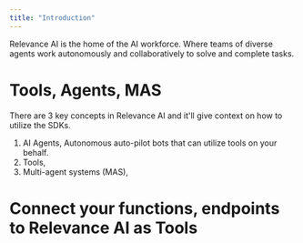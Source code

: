 ```yaml
---
title: "Introduction"
---
```

Relevance AI is the home of the AI workforce. Where teams of diverse agents work autonomously and collaboratively to solve and complete tasks.

# Tools, Agents, MAS
There are 3 key concepts in Relevance AI and it'll give context on how to utilize the SDKs.
1. AI Agents, Autonomous auto-pilot bots that can utilize tools on your behalf.
2. Tools, 
3. Multi-agent systems (MAS),


# Connect your functions, endpoints to Relevance AI as Tools
